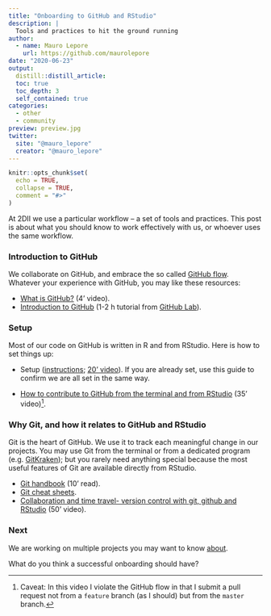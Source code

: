 ```yaml
---
title: "Onboarding to GitHub and RStudio"
description: |
  Tools and practices to hit the ground running
author:
  - name: Mauro Lepore
    url: https://github.com/maurolepore
date: "2020-06-23"
output: 
  distill::distill_article:
  toc: true
  toc_depth: 3
  self_contained: true
categories:
  - other
  - community
preview: preview.jpg
twitter:
  site: "@mauro_lepore"
  creator: "@mauro_lepore"
---
```


```r
knitr::opts_chunk$set(
  echo = TRUE,
  collapse = TRUE,
  comment = "#>"
)
```

At 2DII we use a particular workflow -- a set of tools and practices. This post is about what you should know to work effectively with us, or whoever uses the same workflow.

### Introduction to GitHub

We collaborate on GitHub, and embrace the so called [GitHub flow](https://guides.github.com/introduction/flow/). Whatever your experience with GitHub, you may like these resources:

* [What is GitHub?](https://youtu.be/w3jLJU7DT5E) (4' video).
* [Introduction to GitHub](https://lab.github.com/githubtraining/introduction-to-github) (1-2 h tutorial from [GitHub Lab](https://youtu.be/9S0p8YMQzsM)).

### Setup

Most of our code on GitHub is written in R and from RStudio. Here is how to set things up:

* Setup ([instructions](https://happygitwithr.com/workshops.html); [20' video](https://youtu.be/YDsoKUVsJls)). If you are already set, use this guide to confirm we are all set in the same way.

* [How to contribute to GitHub from the terminal and from RStudio](https://youtu.be/y8lOGz1yAj4) (35' video)^[Caveat: In this video I violate the GitHub flow in that I submit a pull request not from a `feature` branch (as I should) but from the `master` branch.].

### Why Git, and how it relates to GitHub and RStudio

Git is the heart of GitHub. We use it to track each meaningful change in our projects. You may use Git from the terminal or from a dedicated program (e.g. [GitKraken](https://www.gitkraken.com/)); but you rarely need anything special because the most useful features of Git are available directly from RStudio. 

* [Git handbook](https://guides.github.com/introduction/git-handbook/#version-control) (10' read).
* [Git cheat sheets](https://github.github.com/training-kit/).
* [Collaboration and time travel- version control with git, github and RStudio](https://rstudio.com/resources/webinars/collaboration-and-time-travel-version-control-with-git-github-and-rstudio/) (50' video).

### Next

We are working on multiple projects you may want to know [about](https://2degreesinvesting.github.io/about.html).

What do you think a successful onboarding should have?
